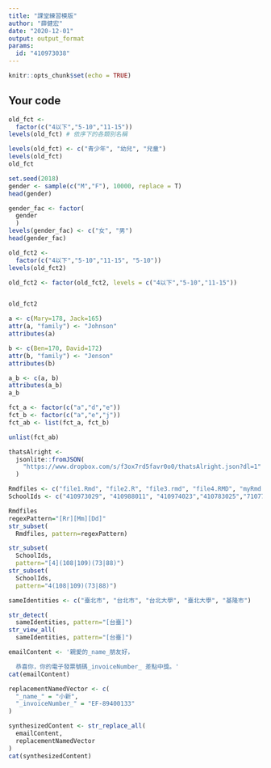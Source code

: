 ```yaml
---
title: "課堂練習模版"
author: "薛健宏"
date: "2020-12-01"
output: output_format
params:
  id: "410973038"
---
```


```r
knitr::opts_chunk$set(echo = TRUE)
```

## Your code

```r
old_fct <- 
  factor(c("4以下","5-10","11-15"))
levels(old_fct) # 依序下的各類別名稱
```

```r
levels(old_fct) <- c("青少年", "幼兒", "兒童")
levels(old_fct)
old_fct
```

```r
set.seed(2018)
gender <- sample(c("M","F"), 10000, replace = T)
head(gender)
```

```r
gender_fac <- factor(
  gender
  )
levels(gender_fac) <- c("女", "男")
head(gender_fac)
```

```r
old_fct2 <- 
  factor(c("4以下","5-10","11-15", "5-10"))
levels(old_fct2)

old_fct2 <- factor(old_fct2, levels = c("4以下","5-10","11-15"))


old_fct2

```

```r
a <- c(Mary=178, Jack=165)
attr(a, "family") <- "Johnson"
attributes(a)

b <- c(Ben=170, David=172)
attr(b, "family") <- "Jenson"
attributes(b)

a_b <- c(a, b)
attributes(a_b)
a_b
```

```r
fct_a <- factor(c("a","d","e"))
fct_b <- factor(c("a","e","j"))
fct_ab <- list(fct_a, fct_b)

unlist(fct_ab)
```

```r
thatsAlright <- 
  jsonlite::fromJSON(
    "https://www.dropbox.com/s/f3ox7rd5favr0o0/thatsAlright.json?dl=1"
  )
```

```r
Rmdfiles <- c("file1.Rmd", "file2.R", "file3.rmd", "file4.RMD", "myRmd.R")
SchoolIds <- c("410973029", "410988011", "410974023","410783025","710773022","410788021","410673124","410873051","49988001")
```

```r
Rmdfiles
regexPattern="[Rr][Mm][Dd]"
str_subset(
  Rmdfiles, pattern=regexPattern)
```

```r
str_subset(
  SchoolIds,
  pattern="[4](108|109)(73|88)")
str_subset(
  SchoolIds,
  pattern="4(108|109)(73|88)")
```

```r
sameIdentities <- c("臺北市", "台北市", "台北大學", "臺北大學", "基隆市")

str_detect(
  sameIdentities, pattern="[台臺]")
str_view_all(
  sameIdentities, pattern="[台臺]")
```

```r
emailContent <- '親愛的_name_朋友好，

  恭喜你，你的電子發票號碼_invoiceNumber_ 差點中獎。'
cat(emailContent)
```

```r
replacementNamedVector <- c(
  "_name_" = "小新",
  "_invoiceNumber_" = "EF-89400133"
)

synthesizedContent <- str_replace_all(
  emailContent,
  replacementNamedVector
)
cat(synthesizedContent)
```

